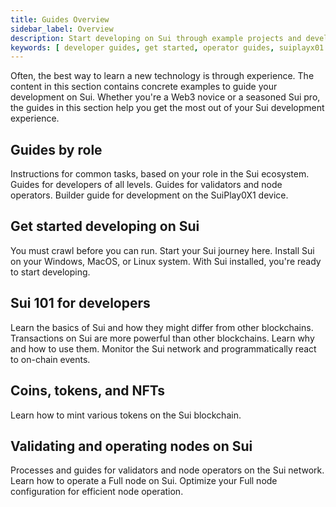 ```yaml
---
title: Guides Overview
sidebar_label: Overview
description: Start developing on Sui through example projects and developer guides.
keywords: [ developer guides, get started, operator guides, suiplayx01 guides, sui 101, coins, tokens, nfts ]
---
```


Often, the best way to learn a new technology is through experience. The content in this section contains concrete examples to guide your development on Sui. Whether you're a Web3 novice or a seasoned Sui pro, the guides in this section help you get the most out of your Sui development experience.

## Guides by role

Instructions for common tasks, based on your role in the Sui ecosystem.
<Cards>
<Card title="Developer guides" href="/guides/developer">
Guides for developers of all levels.
</Card>
<Card title="Operator guides" href="/guides/operator">
Guides for validators and node operators.
</Card>
<Card title="SuiPlay0X1 guide" href="/guides/suiplay0x1">
Builder guide for development on the SuiPlay0X1 device.
</Card>
</Cards>

## Get started developing on Sui

You must crawl before you can run. Start your Sui journey here.
<Cards>
<Card title="Install Sui" href="/guides/developer/getting-started/sui-install">
Install Sui on your Windows, MacOS, or Linux system.
</Card>
<Card title="Your first Sui dApp" href="/guides/developer/first-app">
With Sui installed, you're ready to start developing.
</Card>
</Cards>

## Sui 101 for developers

Learn the basics of Sui and how they might differ from other blockchains.
<Cards>
<Card title="Transactions on Sui" href="/guides/developer/sui-101/building-ptb">
Transactions on Sui are more powerful than other blockchains. Learn why and how to use them.
</Card>
<Card title="Access time on chain" href="/guides/developer/sui-101/access-time" />
<Card title="Using events" href="/guides/developer/sui-101/using-events">
Monitor the Sui network and programmatically react to on-chain events.
</Card>
</Cards>

## Coins, tokens, and NFTs

Learn how to mint various tokens on the Sui blockchain.
<Cards>
<Card title="Coins and tokens" href="/guides/developer/coin" />
<Card title="Stablecoins" href="/guides/developer/stablecoins" />
<Card title="NFTs" href="/guides/developer/nft" />
</Cards>

## Validating and operating nodes on Sui

Processes and guides for validators and node operators on the Sui network.
<Cards>
<Card title="Validator configuration" href="/guides/operator/validator-config" />
<Card title="Run a Sui Full node" href="/guides/operator/sui-full-node">
Learn how to operate a Full node on Sui.
</Card>
<Card title="Full node data management" href="/guides/operator/data-management">
Optimize your Full node configuration for efficient node operation.
</Card>
<Card title="Sui Bridge Node configuration" href="/guides/operator/bridge-node-configuration">
</Card>
</Cards>
